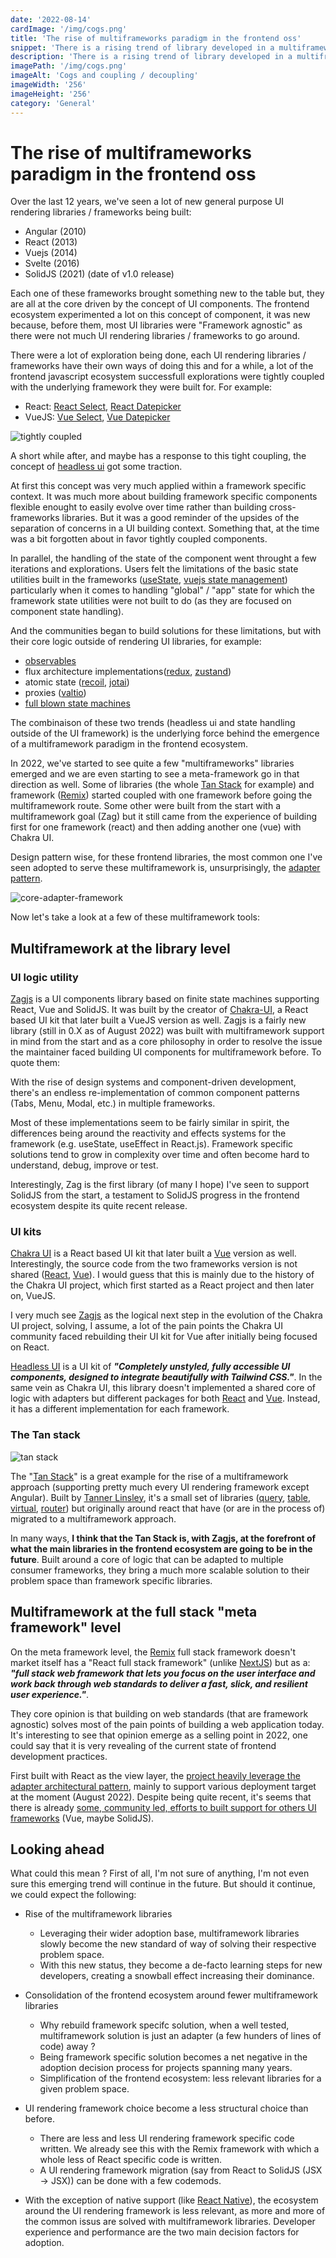 ```yaml
---
date: '2022-08-14'
cardImage: '/img/cogs.png'
title: 'The rise of multiframeworks paradigm in the frontend oss'
snippet: 'There is a rising trend of library developed in a multiframework and / or a framework agnostic paradigm in the frontend. This post acknowledge it and try to explore what it means for the future of frontend development.'
description: 'There is a rising trend of library developed in a multiframework and / or a framework agnostic paradigm in the frontend. This post acknowledge it and try to explore what it means for the future of frontend development.'
imagePath: '/img/cogs.png'
imageAlt: 'Cogs and coupling / decoupling'
imageWidth: '256'
imageHeight: '256'
category: 'General'
---
```



# The rise of multiframeworks paradigm in the frontend oss

<PostIntro date='August 14th 2022' category='General' />

Over the last 12 years, we've seen a lot of new general purpose UI rendering libraries / frameworks being built:

- Angular (2010)
- React (2013)
- Vuejs (2014)
- Svelte (2016)
- SolidJS (2021) (date of v1.0 release)

Each one of these frameworks brought something new to the table but, they are all at the core driven by the concept of UI components.
The frontend ecosystem experimented a lot on this concept of component, it was new because, before them, most UI libraries were "Framework agnostic" as there were not much UI rendering libraries / frameworks to go around.

There were a lot of exploration being done, each UI rendering libraries / frameworks have their own ways of doing this and for a while, a lot of the frontend javascript ecosystem successfull explorations were tightly coupled with the underlying framework they were built for. For example:

- React: [React Select](https://react-select.com/home), [React Datepicker](https://reactdatepicker.com/)
- VueJS: [Vue Select](https://vue-select.org/), [Vue Datepicker](https://vue3datepicker.com/)

![tightly coupled](/img/tight-coupling-framework-lib.png)

A short while after, and maybe has a response to this tight coupling, the concept of [headless ui](https://www.merrickchristensen.com/articles/headless-user-interface-components/) got some traction.

At first this concept was very much applied within a framework specific context.
It was much more about building framework specific components flexible enought to easily evolve over time rather than building cross-frameworks libraries.
But it was a good reminder of the upsides of the separation of concerns in a UI building context. Something that, at the time was a bit forgotten about in favor tightly coupled components.

In parallel, the handling of the state of the component went throught a few iterations and explorations.
Users felt the limitations of the basic state utilities built in the frameworks ([useState](https://reactjs.org/docs/hooks-reference.html#usestate), [vuejs state management](https://vuejs.org/guide/scaling-up/state-management.html)) particularly when it comes to handling "global" / "app" state for which the framework state utilities were not built to do (as they are focused on component state handling).

And the communities began to build solutions for these limitations, but with their core logic outside of rendering UI libraries, for example:

- [observables](https://rxjs.dev/)
- flux architecture implementations([redux](https://redux.js.org/), [zustand](https://github.com/pmndrs/zustand))
- atomic state ([recoil](https://recoiljs.org/fr/), [jotai](https://jotai.org/))
- proxies ([valtio](https://github.com/pmndrs/valtio))
- [full blown state machines](https://xstate.js.org/)

The combinaison of these two trends (headless ui and state handling outside of the UI framework) is the underlying force behind the emergence of a multiframework paradigm in the frontend ecosystem.

In 2022, we've started to see quite a few "multiframeworks" libraries emerged and we are even starting to see a meta-framework go in that direction as well.
Some of libraries (the whole [Tan Stack](https://tanstack.com/) for example) and framework ([Remix](https://remix.run/)) started coupled with one framework before going the multiframework route.
Some other were built from the start with a multiframework goal (Zag) but it still came from the experience of building first for one framework (react) and then adding another one (vue) with Chakra UI.

Design pattern wise, for these frontend libraries, the most common one I've seen adopted to serve these multiframework is, unsurprisingly, the [adapter pattern](https://en.wikipedia.org/wiki/Adapter_pattern).

![core-adapter-framework](/img/core-adapters-consumers.png)

Now let's take a look at a few of these multiframework tools:

## Multiframework at the library level

### UI logic utility

[Zagjs](https://zagjs.com/) is a UI components library based on finite state machines supporting React, Vue and SolidJS. It was built by the creator of [Chakra-UI](https://chakra-ui.com/), a React based UI kit that later built a VueJS version as well.
Zagjs is a fairly new library (still in 0.X as of August 2022) was built with multiframework support in mind from the start and as a core philosophy in order to resolve the issue the maintainer faced building UI components for multiframework before.
To quote them:

<Callout flexDir="column">
With the rise of design systems and component-driven development, there's an endless re-implementation of common component patterns (Tabs, Menu, Modal, etc.) in multiple frameworks.

Most of these implementations seem to be fairly similar in spirit, the differences being around the reactivity and effects systems for the framework (e.g. useState, useEffect in React.js). Framework specific solutions tend to grow in complexity over time and often become hard to understand, debug, improve or test.

</Callout>

Interestingly, Zag is the first library (of many I hope) I've seen to support SolidJS from the start, a testament to SolidJS progress in the frontend ecosystem despite its quite recent release.

### UI kits

[Chakra UI](https://chakra-ui.com/) is a React based UI kit that later built a [Vue](https://vue.chakra-ui.com/) version as well.
Interestingly, the source code from the two frameworks version is not shared ([React](https://github.com/chakra-ui/chakra-ui), [Vue](https://github.com/chakra-ui/chakra-ui-vue)).
I would guess that this is mainly due to the history of the Chakra UI project, which first started as a React project and then later on, VueJS.

I very much see [Zagjs](https://zagjs.com/) as the logical next step in the evolution of the Chakra UI project, solving, I assume, a lot of the pain points the Chakra UI community faced rebuilding their UI kit for Vue after initially being focused on React.

[Headless UI](https://headlessui.com/) is a UI kit of **_"Completely unstyled, fully accessible UI components, designed to integrate beautifully with Tailwind CSS."_**.
In the same vein as Chakra UI, this library doesn't implemented a shared core of logic with adapters but different packages for both [React](https://github.com/tailwindlabs/headlessui/tree/main/packages/%40headlessui-react) and [Vue](https://github.com/tailwindlabs/headlessui/tree/main/packages/%40headlessui-vue).
Instead, it has a different implementation for each framework.

### The Tan stack

![tan stack](/img/tan-stack.png)

The "[Tan Stack](https://tanstack.com/)" is a great example for the rise of a multiframework approach (supporting pretty much every UI rendering framework except Angular).
Built by [Tanner Linsley](https://twitter.com/tannerlinsley), it's a small set of libraries ([query](https://tanstack.com/query/v4), [table](https://tanstack.com/table/v8), [virtual](https://tanstack.com/virtual/v3), [router](https://tanstack.com/router/v4)) but originally around react that have (or are in the process of) migrated to a multiframework approach.

In many ways, **I think that the Tan Stack is, with Zagjs, at the forefront of what the main libraries in the frontend ecosystem are going to be in the future**.
Built around a core of logic that can be adapted to multiple consumer frameworks, they bring a much more scalable solution to their problem space than framework specific libraries.

## Multiframework at the full stack "meta framework" level

On the meta framework level, the [Remix](https://remix.run/) full stack framework doesn't market itself has a "React full stack framework" (unlike [NextJS](https://nextjs.org/)) but as a:
**_"full stack web framework that lets you focus on the user interface and work back through web standards to deliver a fast, slick, and resilient user experience."_**.

They core opinion is that building on web standards (that are framework agnostic) solves most of the pain points of building a web application today.
It's interesting to see that opinion emerge as a selling point in 2022, one could say that it is very revealing of the current state of frontend development practices.

First built with React as the view layer, the [project heavily leverage the adapter architectural pattern](https://github.com/remix-run/remix/tree/main/packages), mainly to support various deployment target at the moment (August 2022).
Despite being quite recent, it's seems that there is already [some, community led, efforts to built support for others UI frameworks](https://twitter.com/ryanflorence/status/1529438363341639680) (Vue, maybe SolidJS).

## Looking ahead

What could this mean ?
First of all, I'm not sure of anything, I'm not even sure this emerging trend will continue in the future.
But should it continue, we could expect the following:

- Rise of the multiframework libraries

  - Leveraging their wider adoption base, multiframework libraries slowly become the new standard of way of solving their respective problem space.
  - With this new status, they become a de-facto learning steps for new developers, creating a snowball effect increasing their dominance.

- Consolidation of the frontend ecosystem around fewer multiframework libraries

  - Why rebuild framework specifc solution, when a well tested, multiframework solution is just an adapter (a few hunders of lines of code) away ?
  - Being framework specific solution becomes a net negative in the adoption decision process for projects spanning many years.
  - Simplification of the frontend ecosystem: less relevant libraries for a given problem space.

- UI rendering framework choice become a less structural choice than before.

  - There are less and less UI rendering framework specific code written. We already see this with the Remix framework with which a whole less of React specific code is written.
  - A UI rendering framework migration (say from React to SolidJS (JSX -> JSX)) can be done with a few codemods.

- With the exception of native support (like [React Native](https://reactnative.dev/)), the ecosystem around the UI rendering framework is less relevant, as more and more of the common issus are solved with multiframework libraries. Developer experience and performance are the two main decision factors for adoption.
